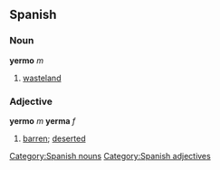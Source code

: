 == Spanish ==
=== Noun ===
'''yermo''' ''m''
# [[wasteland]]

=== Adjective ===
'''yermo''' ''m'' '''yerma''' ''f''
# [[barren]]; [[deserted]]

[[Category:Spanish nouns]]
[[Category:Spanish adjectives]]